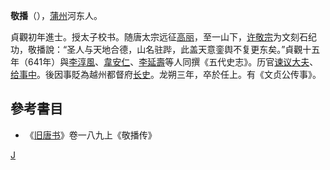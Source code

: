 '''敬播'''（{{bd|?||663年||}}），[[蒲州_(北周)|蒲州]]河东人。

貞觀初年進士。授太子校书。随唐太宗远征[[高丽|高丽]]，至一山下，[[许敬宗|许敬宗]]为文刻石纪功，敬播說：“圣人与天地合德，山名驻跸，此盖天意銮舆不复更东矣。”貞觀十五年（641年）與[[李淳風|李淳風]]、[[韋安仁|韋安仁]]、[[李延壽|李延壽]]等人同撰《五代史志》。历官[[谏议大夫|谏议大夫]]、[[给事中|给事中]]。後因事貶為越州都督府[[长史|长史]]。龙朔三年，卒於任上。有《文贞公传事》。

==參考書目==
*《[[旧唐书|旧唐书]]》卷一八九上《敬播传》
[[Category:唐朝政治人物|J]]